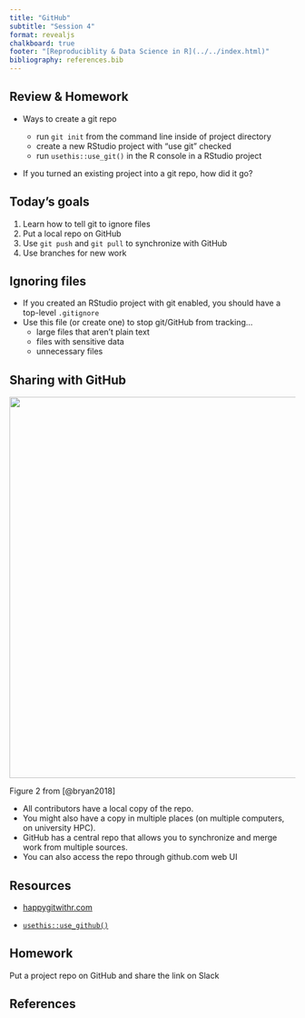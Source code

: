 ```yaml
---
title: "GitHub"
subtitle: "Session 4"
format: revealjs
chalkboard: true
footer: "[Reproduciblity & Data Science in R](../../index.html)"
bibliography: references.bib
---
```


## Review & Homework

-   Ways to create a git repo

    -   run `git init` from the command line inside of project directory
    -   create a new RStudio project with "use git" checked
    -   run `usethis::use_git()` in the R console in a RStudio project

-   If you turned an existing project into a git repo, how did it go?

## Today's goals

1.  Learn how to tell git to ignore files
2.  Put a local repo on GitHub
3.  Use `git push` and `git pull` to synchronize with GitHub
4.  Use branches for new work

## Ignoring files

-   If you created an RStudio project with git enabled, you should have a top-level `.gitignore`
-   Use this file (or create one) to stop git/GitHub from tracking...
    -   large files that aren't plain text
    -   files with sensitive data
    -   unnecessary files

## Sharing with GitHub

![](github-diagram-bryan.png){fig-align="center" width="671"}

::: aside
Figure 2 from [@bryan2018]
:::

::: notes
-   All contributors have a local copy of the repo.
-   You might also have a copy in multiple places (on multiple computers, on university HPC).
-   GitHub has a central repo that allows you to synchronize and merge work from multiple sources.
-   You can also access the repo through github.com web UI
:::

## Resources

-   [happygitwithr.com](https://happygitwithr.com/)

-   [`usethis::use_github()`](https://usethis.r-lib.org/reference/use_github.html)

## Homework

Put a project repo on GitHub and share the link on Slack

## References

::: refs
:::
